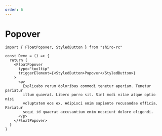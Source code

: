 ```yaml
---
order: 6
---
```


# Popover


<Demo />

```tsx
import { FloatPopover, StyledButton } from "shiro-rc"

const Demo = () => {
  return (
    <FloatPopover
      type="tooltip"
      triggerElement={<StyledButton>Popover</StyledButton>}
    >
      <p>
        Explicabo rerum doloribus commodi tenetur aperiam. Tenetur pariatur
        illum quaerat. Libero porro sit. Sint modi vitae atque optio nisi
        voluptatem eos ex. Adipisci enim sapiente recusandae officia. Pariatur
        sequi id quaerat accusantium enim nesciunt dolore eligendi.
      </p>
    </FloatPopover>
  )
}
```
